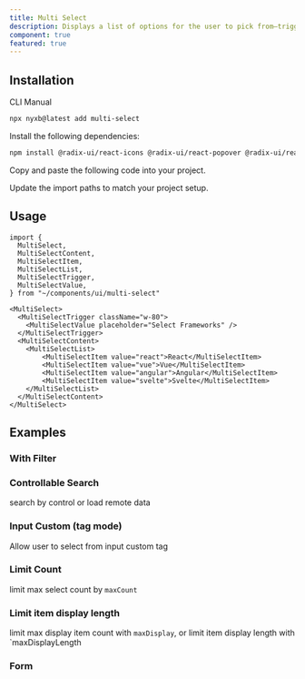 ```yaml
---
title: Multi Select
description: Displays a list of options for the user to pick from—triggered by a button.
component: true
featured: true
---
```


<ComponentPreview 
   name="multi-select-basic"
   styleSwitch={true}
   button="copy"
   dots={false}
 />

## Installation

<Tabs defaultValue="cli">

<TabsList>
  <TabsTrigger value="cli">CLI</TabsTrigger>
  <TabsTrigger value="manual">Manual</TabsTrigger>
</TabsList>
<TabsContent value="cli">

```bash
npx nyxb@latest add multi-select
```

</TabsContent>

<TabsContent value="manual">

<Steps>

<Step>Install the following dependencies:</Step>

```bash
npm install @radix-ui/react-icons @radix-ui/react-popover @radix-ui/react-primitive @radix-ui/react-use-controllable-state
```

<Step>Copy and paste the following code into your project.</Step>

<ComponentSource name="multi-select" />

<Step>Update the import paths to match your project setup.</Step>

</Steps>

</TabsContent>

</Tabs>

## Usage

```tsx
import {
  MultiSelect,
  MultiSelectContent,
  MultiSelectItem,
  MultiSelectList,
  MultiSelectTrigger,
  MultiSelectValue,
} from "~/components/ui/multi-select"
```

```tsx
<MultiSelect>
  <MultiSelectTrigger className="w-80">
    <MultiSelectValue placeholder="Select Frameworks" />
  </MultiSelectTrigger>
  <MultiSelectContent>
    <MultiSelectList>
        <MultiSelectItem value="react">React</MultiSelectItem>
        <MultiSelectItem value="vue">Vue</MultiSelectItem>
        <MultiSelectItem value="angular">Angular</MultiSelectItem>
        <MultiSelectItem value="svelte">Svelte</MultiSelectItem>
    </MultiSelectList>
  </MultiSelectContent>
</MultiSelect>
```

## Examples

### With Filter

<ComponentPreview 
   name="multi-select-filter"
   styleSwitch={true}
   button="copy"
   dots={false}
 />

### Controllable Search

search by control or load remote data

<ComponentPreview 
   name="multi-select-controllable-search"
   styleSwitch={true}
   button="copy"
   dots={false}
 />

### Input Custom (tag mode)

Allow user to select from input custom tag

<ComponentPreview 
   name="multi-select-input-custom"
   styleSwitch={true}
   button="copy"
   dots={false}
 />

### Limit Count

limit max select count by `maxCount`

<ComponentPreview 
   name="multi-select-limit-count"
   styleSwitch={true}
   button="copy"
   dots={false}
 />

### Limit item display length

limit max display item count with `maxDisplay`, or limit item display length with `maxDisplayLength

<ComponentPreview 
   name="multi-select-limit-display-length"
   styleSwitch={true}
   button="copy"
   dots={false}
 />

### Form

<ComponentPreview 
   name="multi-select-form"
   styleSwitch={true}
   button="copy"
   dots={false}
 />
